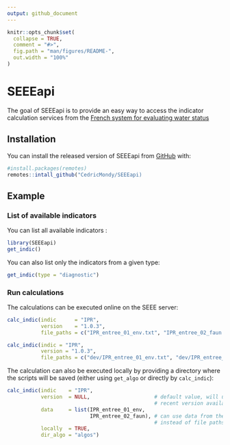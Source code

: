 ```yaml
---
output: github_document
---
```


<!-- README.md is generated from README.Rmd. Please edit that file -->

```r
knitr::opts_chunk$set(
  collapse = TRUE,
  comment = "#>",
  fig.path = "man/figures/README-",
  out.width = "100%"
)
```
# SEEEapi

<!-- badges: start -->
<!-- badges: end -->

The goal of SEEEapi is to provide an easy way to access the indicator calculation services from the [French system for evaluating water status](http://seee.eaufrance.fr/)

## Installation

You can install the released version of SEEEapi from [GitHub](https://github.com) with:

``` r
#install.packages(remotes)
remotes::intall_github("CedricMondy/SEEEapi)
```

## Example

### List of available indicators

You can list all available indicators :

```r
library(SEEEapi)
get_indic()
```
You can also list only the indicators from a given type:

```r
get_indic(type = "diagnostic")
```


### Run calculations

The calculations can be executed online on the SEEE server:

```r
calc_indic(indic      = "IPR", 
           version    = "1.0.3", 
           file_paths = c("IPR_entree_01_env.txt", "IPR_entree_02_faun.txt"))
```

```r
calc_indic(indic = "IPR", 
           version = "1.0.3", 
           file_paths = c("dev/IPR_entree_01_env.txt", "dev/IPR_entree_02_faun.txt"))
```

The calculation can also be executed locally by providing a directory where the scripts will be saved (either using `get_algo` or directly by `calc_indic`):

```r
calc_indic(indic    = "IPR",
           version  = NULL,                     # default value, will use the most
                                                # recent version available
           data     = list(IPR_entree_01_env, 
                           IPR_entree_02_faun), # can use data from the environment
                                                # instead of file paths
           locally  = TRUE,
           dir_algo = "algos")
```

